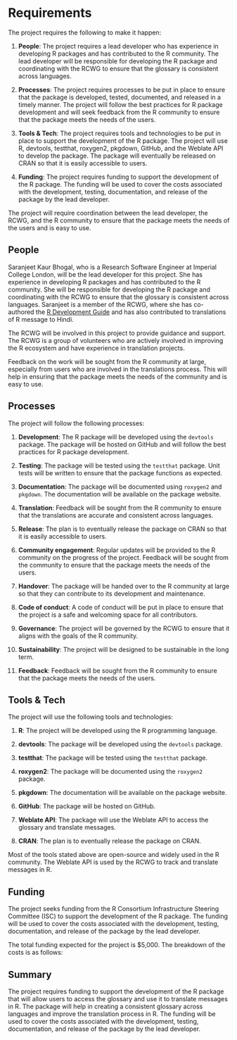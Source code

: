 # Requirements
<!-- 
An idea of what is required to make the project actually happen
-->

The project requires the following to make it happen:

1. **People**: The project requires a lead developer who has experience in developing R packages and has contributed to the R community. The lead developer will be responsible for developing the R package and coordinating with the RCWG to ensure that the glossary is consistent across languages.

2. **Processes**: The project requires processes to be put in place to ensure that the package is developed, tested, documented, and released in a timely manner. The project will follow the best practices for R package development and will seek feedback from the R community to ensure that the package meets the needs of the users.

3. **Tools & Tech**: The project requires tools and technologies to be put in place to support the development of the R package. The project will use R, devtools, testthat, roxygen2, pkgdown, GitHub, and the Weblate API to develop the package. The package will eventually be released on CRAN so that it is easily accessible to users.

4. **Funding**: The project requires funding to support the development of the R package. The funding will be used to cover the costs associated with the development, testing, documentation, and release of the package by the lead developer.

The project will require coordination between the lead developer, the RCWG, and the R community to ensure that the package meets the needs of the users and is easy to use.

## People
<!--
Who needs to be involved, what's the proposed structure, what will it take to get their involvement?
-->

Saranjeet Kaur Bhogal, who is a Research Software Engineer at Imperial College London, will be the lead developer for this project. She has experience in developing R packages and has contributed to the R community. She will be responsible for developing the R package and coordinating with the RCWG to ensure that the glossary is consistent across languages. Saranjeet is a member of the RCWG, where she has co-authored the [R Development Guide](https://contributor.r-project.org/rdevguide/) and has also contributed to translations of R message to Hindi.

The RCWG will be involved in this project to provide guidance and support. The RCWG is a group of volunteers who are actively involved in improving the R ecosystem and have experience in translation projects.

Feedback on the work will be sought from the R community at large, especially from users who are involved in the translations process. This will help in ensuring that the package meets the needs of the community and is easy to use.

## Processes
<!-- 
What processes need to be put in place e.g. codes of conduct, regular ISC meetings, handover to the community at large?
-->

The project will follow the following processes:

1. **Development**: The R package will be developed using the `devtools` package. The package will be hosted on GitHub and will follow the best practices for R package development.

2. **Testing**: The package will be tested using the `testthat` package. Unit tests will be written to ensure that the package functions as expected.

3. **Documentation**: The package will be documented using `roxygen2` and `pkgdown`. The documentation will be available on the package website.

4. **Translation**: Feedback will be sought from the R community to ensure that the translations are accurate and consistent across languages.

5. **Release**: The plan is to eventually release the package on CRAN so that it is easily accessible to users.

6. **Community engagement**: Regular updates will be provided to the R community on the progress of the project. Feedback will be sought from the community to ensure that the package meets the needs of the users.

7. **Handover**: The package will be handed over to the R community at large so that they can contribute to its development and maintenance.

8. **Code of conduct**: A code of conduct will be put in place to ensure that the project is a safe and welcoming space for all contributors.

9. **Governance**: The project will be governed by the RCWG to ensure that it aligns with the goals of the R community.

10. **Sustainability**: The project will be designed to be sustainable in the long term.

11. **Feedback**: Feedback will be sought from the R community to ensure that the package meets the needs of the users.

## Tools & Tech
<!--
What is going to be needed to deliver this project? 

Will cloud computing be used - if yes are there are necessary components that will be deciding factors between providers?

Are there tools or tech that don't exist that will be produced to facilitate the project?
-->

The project will use the following tools and technologies:

1. **R**: The project will be developed using the R programming language.

2. **devtools**: The package will be developed using the `devtools` package.

3. **testthat**: The package will be tested using the `testthat` package.

4. **roxygen2**: The package will be documented using the `roxygen2` package.

5. **pkgdown**: The documentation will be available on the package website.

6. **GitHub**: The package will be hosted on GitHub.

7. **Weblate API**: The package will use the Weblate API to access the glossary and translate messages.

8. **CRAN**: The plan is to eventually release the package on CRAN.

Most of the tools stated above are open-source and widely used in the R community. The Weblate API is used by the RCWG to track and translate messages in R.

## Funding
<!-- 
[TO DO] THE GUIDANCE IS PRETTY UNCLEAR, ESP IN LIGHT OF GABOR'S PROPOSAL VS AWARD SIZE

-->

The project seeks funding from the R Consortium Infrastructure Steering Committee (ISC) to support the development of the R package. The funding will be used to cover the costs associated with the development, testing, documentation, and release of the package by the lead developer.

The total funding expected for the project is $5,000. The breakdown of the costs is as follows:


## Summary
<!--
A summary of the requirements that contextualises the costs
-->

The project requires funding to support the development of the R package that will allow users to access the glossary and use it to translate messages in R. The package will help in creating a consistent glossary across languages and improve the translation process in R. The funding will be used to cover the costs associated with the development, testing, documentation, and release of the package by the lead developer.
